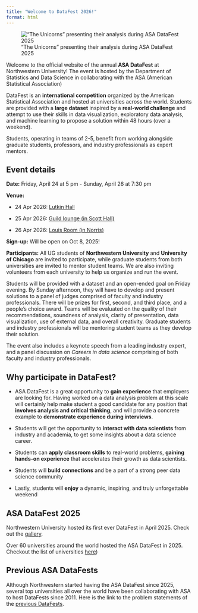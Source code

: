 ```yaml
---
title: "Welcome to DataFest 2026!"
format: html
---
```


!["The Unicorns" presenting their analysis during ASA DataFest 2025](images\IMG_0019_crop.JPG)

Welcome to the official website of the annual **ASA DataFest** at Northwestern University! The event is hosted by the Department of Statistics and Data Science in collaborating with the ASA (American Statistical Association)

DataFest is an **international competition** organized by the American Statistical Association and hosted at universities across the world. Students are provided with a **large dataset** inspired by a **real-world challenge** and attempt to use their skills in data visualization, exploratory data analysis, and machine learning to propose a solution within 48 hours (over a weekend).

Students, operating in teams of 2-5, benefit from working alongside graduate students, professors, and industry professionals as expert mentors. 

## Event details

**Date:** Friday, April 24 at 5 pm - Sunday, April 26 at 7:30 pm

**Venue:** 

* 24 Apr 2026: [Lutkin Hall](https://www.google.com/maps/place/Northwestern+University+-+Lutkin+Hall/@42.0510135,-87.6828199,16z/data=!3m1!4b1!4m6!3m5!1s0x880fd00b0c8664ef:0x1e4620e720a5313d!8m2!3d42.0510095!4d-87.680245!16s%2Fg%2F1yh5tgyb0?entry=ttu&g_ep=EgoyMDI1MDkxNy4wIKXMDSoASAFQAw%3D%3D)

* 25 Apr 2026: [Guild lounge (in Scott Hall)](https://www.google.com/maps/place/Scott+Hall/@42.0515594,-87.6801948,17z/data=!3m1!4b1!4m6!3m5!1s0x880fd074ca661347:0xb3d0721c09135496!8m2!3d42.0515594!4d-87.6776199!16s%2Fg%2F1tdwfjbm?entry=ttu&g_ep=EgoyMDI0MTIxMS4wIKXMDSoASAFQAw%3D%3D)

* 26 Apr 2026: [Louis Room (in Norris)](https://www.google.com/maps?newwindow=1&sca_esv=e13d45d6070d9fea&rlz=1C1GCEA_enUS971US971&output=search&q=norris+northwestern&source=lnms&fbs=AEQNm0Aa4sjWe7Rqy32pFwRj0UkWd8nbOJfsBGGB5IQQO6L3JxdWbs3CkcdlHyEbrNaWhousA6g1P-W7aLn7k_lr4XDtWs7W5tBNejPwIJwUJ16r3jzyqWhg1a39ls4ML3z8pj-Ufp_krMxaJJ4-Mn3vRNfm_coqdrdQ024V3JNK6dad_yTSycrdX1pp0iJH4mG2gyqg_RuszK4V-HMOSu1vGet8w8jt3Q&entry=mc&ved=1t:200715&ictx=111) 

**Sign-up:** Will be open on Oct 8, 2025!

**Participants:** All UG students of **Northwestern University** and **University of Chicago** are invited to participate, while graduate students from both universities are invited to mentor student teams. We are also inviting volunteers from each university to help us organize and run the event.

Students will be provided with a dataset and an open-ended goal on Friday evening. By Sunday afternoon, they will have to develop and present solutions to a panel of judges comprised of faculty and industry professionals. There will be prizes for first, second, and third place, and a people's choice award. Teams will be evaluated on the quality of their recommendations, soundness of analysis, clarity of presentation, data visualization, use of external data, and overall creativity. Graduate students and industry professionals will be mentoring student teams as they develop their solution.

The event also includes a keynote speech from a leading industry expert, and a panel discussion on *Careers in data science* comprising of both faculty and industry professionals.

## Why participate in DataFest?

* ASA DataFest is a great opportunity to **gain experience** that employers are looking for. Having worked on a data analysis problem at this scale will certainly help make student a good candidate for any position that **involves analysis and critical thinking**, and will provide a concrete example to **demonstrate experience during interviews**.

* Students will get the opportunity to **interact with data scientists** from industry and academia, to get some insights about a data science career.

* Students can **apply classroom skills** to real-world problems, **gaining hands-on experience** that accelerates their growth as data scientists.

* Students will **build connections** and be a part of a strong peer data science community

* Lastly, students will **enjoy** a dynamic, inspiring, and truly unforgettable weekend

## ASA DataFest 2025

Northwestern University hosted its first ever DataFest in April 2025. Check out the [gallery](https://nustat.github.io/2025-datafest/pictures.html).

Over 60 universities around the world hosted the ASA DataFest in 2025. Checkout the list of universities [here](https://ww2.amstat.org/education/datafest/participants.cfm))

## Previous ASA DataFests

Although Northwestern started having the ASA DataFest since 2025, several top universities all over the world have been collaborating with ASA to host DataFests since 2011. Here is the link to the problem statements of the [previous DataFests](https://ww2.amstat.org/education/datafest/previous.cfm).

